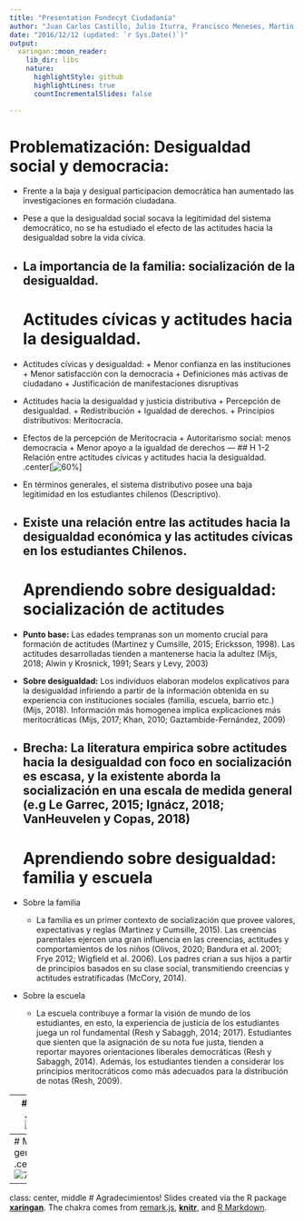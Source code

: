 ```yaml
---
title: "Presentation Fondecyt Ciudadanía"
author: "Juan Carlos Castillo, Julio Iturra, Francisco Meneses, Martin Venegas"
date: "2016/12/12 (updated: `r Sys.Date()`)"
output:
  xaringan::moon_reader:
    lib_dir: libs
    nature:
      highlightStyle: github
      highlightLines: true
      countIncrementalSlides: false

---
```

# Problematización: Desigualdad social y democracia:
 * Frente a la baja y desigual participacion democrática han aumentado las investigaciones en formación ciudadana.
 * Pese a que la desigualdad social socava la legitimidad del sistema democrático, no se ha estudiado el efecto de las actitudes hacia la desigualdad sobre la vida cívica.
 * La importancia de la familia: socialización de la desigualdad.
---
# Actitudes cívicas y actitudes hacia la desigualdad.
 * Actitudes cívicas y desigualdad:
	      + Menor confianza en las instituciones
	      + Menor satisfacción con la democracia
	      + Definiciones más activas de ciudadano
	      + Justificación de manifestaciones disruptivas
 * Actitudes hacia la desigualdad y justicia distributiva
        + Percepción de desigualdad.
	      + Redistribución
	      + Igualdad de derechos.
	      + Principios distributivos: Meritocracia.
 * Efectos de la percepción de Meritocracia
    	  + Autoritarismo social: menos democracia
    	  + Menor apoyo a la igualdad de derechos
---
## H 1-2 Relación entre actitudes cívicas y actitudes hacia la desigualdad.
.center[![60%](images/Diapositiva1L.png)]
 * En términos generales, el sistema distributivo posee una baja legitimidad en los estudiantes chilenos (Descriptivo).
 * Existe una relación entre las actitudes hacia la desigualdad económica y las actitudes cívicas en los estudiantes Chilenos.
---
# Aprendiendo sobre desigualdad: socialización de actitudes

* **Punto base:** Las edades tempranas son un momento crucial para formación de actitudes (Martinez y Cumsille, 2015; Ericksson, 1998). Las actitudes desarrolladas tienden a mantenerse hacia la adultez (Mijs, 2018; Alwin y Krosnick, 1991; Sears y Levy, 2003)
  
* **Sobre desigualdad:** Los individuos elaboran modelos explicativos para la desigualdad infiriendo a partir de la información obtenida en su experiencia con instituciones sociales (familia, escuela, barrio etc.) (Mijs, 2018). Información más homogenea implica explicaciones más meritocráticas (Mijs, 2017; Khan, 2010; Gaztambide-Fernández, 2009)
  
* **Brecha:** La literatura empirica sobre actitudes hacia la desigualdad con foco en socialización es escasa, y la existente aborda la socialización en una escala de medida general (e.g Le Garrec, 2015; Ignácz, 2018; VanHeuvelen y Copas, 2018)
---
# Aprendiendo sobre desigualdad: familia y escuela

* Sobre la familia
  + La familia es un primer contexto de socialización que provee valores, expectativas y reglas (Martinez y Cumsille, 2015). Las creencias parentales ejercen una gran influencia en las creencias, actitudes y comportamientos de los niños (Olivos, 2020; Bandura et al. 2001; Frye 2012; Wigfield et al. 2006). Los padres crian a sus hijos a partir de principios basados en su clase social, transmitiendo creencias y actitudes estratificadas (McCory, 2014). 
  
* Sobre la escuela
  + La escuela contribuye a formar la visión de mundo de los estudiantes, en esto, la experiencia de justicia de los estudiantes juega un rol fundamental (Resh y Sabaggh, 2014; 2017). Estudiantes que sienten que la asignación de su nota fue justa, tienden a reportar mayores orientaciones liberales democráticas (Resh y Sabaggh, 2014). Además, los estudiantes tienden a considerar los principios meritocráticos como más adecuados para la distribución de notas (Resh, 2009).
  
---
## H 3-4
.center[![30%](images/Diapositiva2L.png)]

* Padres con actitudes más favorables hacia la desigualdad, fomentarán en sus hijos actitudes más favorables hacia la desigualdad

* Estudiantes que evalúan cómo justa su calificación tendrán actitudes más favorables hacia la desigualdad

---
# Modelo en general.
.center[![70%](images/Diapositiva3L.png)]
---
class: center, middle
# Agradecimientos!
Slides created via the R package [**xaringan**](https://github.com/yihui/xaringan).
The chakra comes from [remark.js](https://remarkjs.com), [**knitr**](http://yihui.name/knitr), and [R Markdown](https://rmarkdown.rstudio.com).